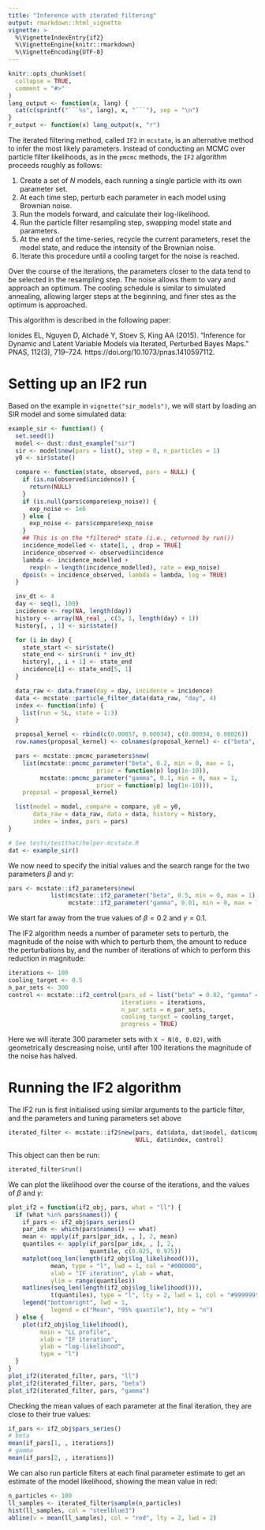 ```yaml
---
title: "Inference with iterated filtering"
output: rmarkdown::html_vignette
vignette: >
  %\VignetteIndexEntry{if2}
  %\VignetteEngine{knitr::rmarkdown}
  %\VignetteEncoding{UTF-8}
---
```


```r
knitr::opts_chunk$set(
  collapse = TRUE,
  comment = "#>"
)
lang_output <- function(x, lang) {
  cat(c(sprintf("```%s", lang), x, "```"), sep = "\n")
}
r_output <- function(x) lang_output(x, "r")
```

The iterated filtering method, called `IF2` in `mcstate`, is an alternative
method to infer the most likely parameters. Instead of conducting an MCMC
over particle filter likelihoods, as in the `pmcmc` methods, the `IF2`
algorithm proceeds roughly as follows:

1. Create a set of $N$ models, each running a single particle with its own
parameter set.
2. At each time step, perturb each parameter in each model using Brownian
noise.
3. Run the models forward, and calculate their log-likelihood.
4. Run the particle filter resampling step, swapping model state and
parameters.
5. At the end of the time-series, recycle the current parameters, reset the
model state, and reduce the intensity of the Brownian noise.
6. Iterate this procedure until a cooling target for the noise is reached.

Over the course of the iterations, the parameters closer to the data tend
to be selected in the resampling step. The noise allows them to vary and
approach an optimum. The cooling schedule is similar to simulated annealing,
allowing larger steps at the beginning, and finer stes as the optimum is
approached.

This algorithm is described in the following paper:

Ionides EL, Nguyen D, Atchadé Y, Stoev S, King AA (2015).
"Inference for Dynamic and Latent Variable Models via Iterated,
Perturbed Bayes Maps."
PNAS, 112(3), 719–724. https://doi.org/10.1073/pnas.1410597112.

# Setting up an IF2 run

Based on the example in `vignette("sir_models")`, we will start by loading
an SIR model and some simulated data:

```r
example_sir <- function() {
  set.seed(1)
  model <- dust::dust_example("sir")
  sir <- model$new(pars = list(), step = 0, n_particles = 1)
  y0 <- sir$state()

  compare <- function(state, observed, pars = NULL) {
    if (is.na(observed$incidence)) {
      return(NULL)
    }
    if (is.null(pars$compare$exp_noise)) {
      exp_noise <- 1e6
    } else {
      exp_noise <- pars$compare$exp_noise
    }
    ## This is on the *filtered* state (i.e., returned by run())
    incidence_modelled <- state[1, , drop = TRUE]
    incidence_observed <- observed$incidence
    lambda <- incidence_modelled +
      rexp(n = length(incidence_modelled), rate = exp_noise)
    dpois(x = incidence_observed, lambda = lambda, log = TRUE)
  }

  inv_dt <- 4
  day <- seq(1, 100)
  incidence <- rep(NA, length(day))
  history <- array(NA_real_, c(5, 1, length(day) + 1))
  history[, , 1] <- sir$state()

  for (i in day) {
    state_start <- sir$state()
    state_end <- sir$run(i * inv_dt)
    history[, , i + 1] <- state_end
    incidence[i] <- state_end[5, 1]
  }

  data_raw <- data.frame(day = day, incidence = incidence)
  data <- mcstate::particle_filter_data(data_raw, "day", 4)
  index <- function(info) {
    list(run = 5L, state = 1:3)
  }

  proposal_kernel <- rbind(c(0.00057, 0.00034), c(0.00034, 0.00026))
  row.names(proposal_kernel) <- colnames(proposal_kernel) <- c("beta", "gamma")

  pars <- mcstate::pmcmc_parameters$new(
    list(mcstate::pmcmc_parameter("beta", 0.2, min = 0, max = 1,
                         prior = function(p) log(1e-10)),
         mcstate::pmcmc_parameter("gamma", 0.1, min = 0, max = 1,
                         prior = function(p) log(1e-10))),
    proposal = proposal_kernel)

  list(model = model, compare = compare, y0 = y0,
       data_raw = data_raw, data = data, history = history,
       index = index, pars = pars)
}
```

```r
# See tests/testthat/helper-mcstate.R
dat <- example_sir()
```

We now need to specify the initial values and the search range for the two
parameters $\beta$ and $\gamma$:

```r
pars <- mcstate::if2_parameters$new(
            list(mcstate::if2_parameter("beta", 0.5, min = 0, max = 1),
                 mcstate::if2_parameter("gamma", 0.01, min = 0, max = 1)))
```

We start far away from the true values of $\beta = 0.2$ and $\gamma = 0.1$.

The IF2 algorithm needs a number of parameter sets to perturb, the magnitude
of the noise with which to perturb them, the amount to reduce the
perturbations by, and the number of iterations of which to perform this
reduction in magnitude:

```r
iterations <- 100
cooling_target <- 0.5
n_par_sets <- 300
control <- mcstate::if2_control(pars_sd = list("beta" = 0.02, "gamma" = 0.02),
                                iterations = iterations,
                                n_par_sets = n_par_sets,
                                cooling_target = cooling_target,
                                progress = TRUE)
```

Here we will iterate 300 parameter sets with `X ~ N(0, 0.02)`, with
geometrically descreasing noise, until after 100 iterations the magnitude of
the noise has halved.

# Running the IF2 algorithm

The IF2 run is first initialised using similar arguments to the particle
filter, and the parameters and tuning parameters set above

```r
iterated_filter <- mcstate::if2$new(pars, dat$data, dat$model, dat$compare,
                                    NULL, dat$index, control)
```

This object can then be run:

```r
iterated_filter$run()
```

We can plot the likelihood over the course of the iterations, and the values
of $\beta$ and $\gamma$:

```r
plot_if2 = function(if2_obj, pars, what = "ll") {
  if (what %in% pars$names()) {
    if_pars <- if2_obj$pars_series()
    par_idx <- which(pars$names() == what)
    mean <- apply(if_pars[par_idx, , ], 2, mean)
    quantiles <- apply(if_pars[par_idx, , ], 2,
                       quantile, c(0.025, 0.975))
    matplot(seq_len(length(if2_obj$log_likelihood())),
            mean, type = "l", lwd = 1, col = "#000000",
            xlab = "IF iteration", ylab = what,
            ylim = range(quantiles))
    matlines(seq_len(length(if2_obj$log_likelihood())),
            t(quantiles), type = "l", lty = 2, lwd = 1, col = "#999999")
    legend("bottomright", lwd = 1,
            legend = c("Mean", "95% quantile"), bty = "n")
  } else {
    plot(if2_obj$log_likelihood(),
         main = "LL profile",
         xlab = "IF iteration",
         ylab = "log-likelihood",
         type = "l")
  }
}
plot_if2(iterated_filter, pars, "ll")
plot_if2(iterated_filter, pars, "beta")
plot_if2(iterated_filter, pars, "gamma")
```

Checking the mean values of each parameter at the final iteration, they are
close to their true values:

```r
if_pars <- if2_obj$pars_series()
# beta
mean(if_pars[1, , iterations])
# gamma
mean(if_pars[2, , iterations])
```

We can also run particle filters at each final parameter estimate to get an
estimate of the model likelihood, showing the mean value in red:

```r
n_particles <- 100
ll_samples <- iterated_filter$sample(n_particles)
hist(ll_samples, col = "steelblue3")
abline(v = mean(ll_samples), col = "red", lty = 2, lwd = 2)
```

